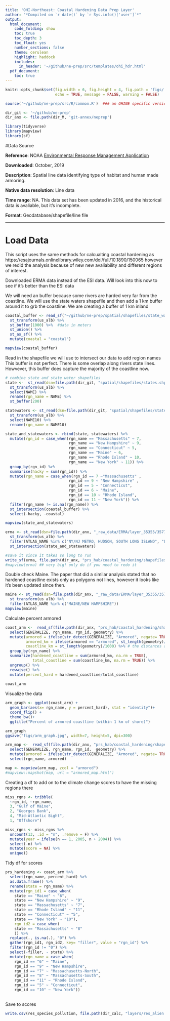 ```yaml
---
title: 'OHI-Northeast: Coastal Hardening Data Prep Layer'
author: "*Compiled on `r date()` by `r Sys.info()['user']`*"
output: 
  html_document:
    code_folding: show
    toc: true
    toc_depth: 3
    toc_float: yes
    number_sections: false
    theme: cerulean
    highlight: haddock
    includes: 
      in_header: '~/github/ne-prep/src/templates/ohi_hdr.html'
  pdf_document:
    toc: true
---
```


``` r
knitr::opts_chunk$set(fig.width = 6, fig.height = 4, fig.path = 'figs/',
                      echo = TRUE, message = FALSE, warning = FALSE)

source('~/github/ne-prep/src/R/common.R')  ### an OHINE specific version of common.R

dir_git <- '~/github/ne-prep'
dir_anx <- file.path(dir_M, 'git-annex/neprep')

library(tidyverse)
library(mapview)
library(sf)
```

#Data Source 

**Reference**: NOAA [Environmental Response Management Application](https://erma.noaa.gov/atlantic/erma.html#/layers=1+13763+16973+35410+491&x=-78.22196&y=38.23326&z=6&panel=layer)

**Downloaded**: October, 2019

**Description**:  Spatial line data identifying type of habitat and human made armoring. 

**Native data resolution**: Line data

**Time range**: NA. This data set has been updated in 2016, and the historical data is avaliable, but it's incomplete.

**Format**:  Geodatabase/shapefile/line file

***


# Load Data

This script uses the same methods for calcualting coastal hardening as https://esajournals.onlinelibrary.wiley.com/doi/full/10.1890/150065
however we redid the analysis because of new new avaliability and different regions of interest.

Downloaded ERMA data instead of the ESI data. Will look into this now to see if it's better than the ESI data

We will need an buffer because some rivers are harded very far from the coastline. We will use the state waters shapefile and then add a 1 km buffer around it to grb the coastline. We are creating a buffer of 1 km inland
```r
coastal_buffer <- read_sf("~/github/ne-prep/spatial/shapefiles/state_waters.shp")  %>% 
  st_transform(us_alb) %>% 
  st_buffer(1000) %>%  #data in meters
  st_union() %>% 
  st_as_sf() %>% 
  mutate(coastal = "coastal")

mapview(coastal_buffer)
```

Read in the shapefile we will use to intersect our data to add region names
This buffer is not perfect. There is some overlap along rivers state lines. Howvever, this buffer does capture the majority of the coastline now.
```r
# combine state and state water shapefiles
state <-  st_read(dsn=file.path(dir_git, "spatial/shapefiles/states.shp")) %>% 
  st_transform(us_alb) %>% 
  select(NAME) %>% 
  rename(rgn_name = NAME) %>% 
  st_buffer(200)

statewaters <- st_read(dsn=file.path(dir_git, "spatial/shapefiles/state_waters.shp"))%>% 
  st_transform(us_alb) %>% 
  select(NAME10) %>% 
  rename(rgn_name = NAME10)

state_and_statewaters <- rbind(state, statewaters) %>% 
  mutate(rgn_id = case_when(rgn_name == "Massachusetts" ~ 7,
                            rgn_name == "New Hampshire" ~ 9,
                            rgn_name == "Connecticut" ~ 5,
                            rgn_name == "Maine" ~ 6,
                            rgn_name == "Rhode Island" ~ 10,
                            rgn_name == "New York" ~ 11)) %>% 
  group_by(rgn_id) %>% 
  summarise(hacky = sum(rgn_id)) %>% 
  mutate(rgn_name = case_when(rgn_id == 7 ~"Massachusetts" ,
                            rgn_id == 9 ~ "New Hampshire" ,
                            rgn_id == 5 ~ "Connecticut",
                            rgn_id == 6 ~ "Maine",
                            rgn_id == 10 ~ "Rhode Island",
                            rgn_id == 11 ~ "New York")) %>% 
  filter(rgn_name != is.na(rgn_name)) %>% 
  st_intersection(coastal_buffer) %>% 
  select(-hacky, -coastal)

mapview(state_and_statewaters)
```


```r
erma <- st_read(dsn=file.path(dir_anx, "_raw_data/ERMA/layer_35355/35776/National_ESI_Shoreline_Atlantic_20170608.shp")) %>%
  st_transform(us_alb) %>% 
  filter(ATLAS_NAME %in% c("NY/NJ METRO, HUDSON, SOUTH LONG ISLAND", "LONG ISLAND SOUND", "MASSACHUSETTS/RHODE ISLAND", "MAINE/NEW HAMPSHIRE")) %>%
  st_intersection(state_and_statewaters) 

#save it since it takes so long to run
write_sf(erma, file.path(dir_anx, "prs_hab/coastal_hardening/shapefiles/erma.shp"))
#mapview(erma) ## very big! only do if you need to redo it
```

Double check Maine. The paper that did a similar analysis stated that no hardened coastline exists only as polygons not lines, however it looks like it's been updated since then.
```r
maine <- st_read(dsn=file.path(dir_anx, "_raw_data/ERMA/layer_35355/35776/National_ESI_Shoreline_Atlantic_20170608.shp")) %>%
  st_transform(us_alb) %>% 
  filter(ATLAS_NAME %in% c("MAINE/NEW HAMPSHIRE")) 
mapview(maine)
```

Calculate percent armored 
```r
coast_arm <-  read_sf(file.path(dir_anx, "prs_hab/coastal_hardening/shapefiles/erma.shp")) %>% 
  select(GENERALIZE, rgn_name, rgn_id, geometry) %>% 
  mutate(armored = ifelse(str_detect(GENERALIZE, "Armored", negate= TRUE), "not armored", "armored"),
         armored_km = ifelse(armored == "armored", st_length(geometry)/1000, NA),
         coastline_km = st_length(geometry)/1000) %>% # the distances are in meters
  group_by(rgn_name) %>% 
  summarize(hardened_coastline = sum(armored_km, na.rm = TRUE),
            total_coastline = sum(coastline_km, na.rm = TRUE)) %>% 
  ungroup() %>% 
  rowwise() %>% 
  mutate(percent_hard = hardened_coastline/total_coastline)
  
coast_arm
```

Visualize the data
```r
arm_graph <- ggplot(coast_arm) +
  geom_bar(aes(x= rgn_name, y = percent_hard), stat = "identity")+
  coord_flip() + 
  theme_bw()+ 
  ggtitle("Percent of armored coastline (within 1 km of shore)")

arm_graph
ggsave("figs/arm_graph.jpg", width=7, height=5, dpi=300)
```


```r
arm_map <-  read_sf(file.path(dir_anx, "prs_hab/coastal_hardening/shapefiles/erma.shp")) %>% 
  select(GENERALIZE, rgn_name, rgn_id,  geometry) %>% 
  mutate(armored = ifelse(str_detect(GENERALIZE, "Armored", negate= TRUE), "not armored", "armored")) %>% 
  select(rgn_name, armored)

map <- mapview(arm_map, zcol = "armored")
#mapview::mapshot(map, url = "armored_map.html")
```

Creating a df to add on to the climate change scores to have the missing regions there 
```r
miss_rgns <- tribble(
  ~rgn_id, ~rgn_name,
  3, "Gulf of Maine",
  2, "Georges Bank",
  4, "Mid-Atlantic Bight",
  1, "Offshore") 

miss_rgns <- miss_rgns %>% 
  uncount(13, .id = "n", .remove = F) %>%
  mutate(year = ifelse(n == 1, 2005, n + 2004)) %>%
  select(-n) %>% 
  mutate(score = NA) %>% 
  unique()
```

Tidy df for scores
```r
prs_hardening <- coast_arm %>% 
  select(rgn_name, percent_hard) %>% 
  as.data.frame() %>% 
  rename(state = rgn_name) %>% 
  mutate(rgn_id1 = case_when(
    state == "Maine" ~ "6", 
    state == "New Hampshire" ~ "9", 
    state == "Massachusetts" ~ "7",
    state == "Rhode Island" ~ "11",
    state == "Connecticut" ~ "5",
    state == "New York" ~ "10"),
    rgn_id2 = case_when(
    state == "Massachusetts" ~ "8"
    )) %>% 
  replace(., is.na(.), "0") %>% 
  gather(rgn_id1, rgn_id2, key= "filler", value = "rgn_id") %>% 
  filter(rgn_id != "0") %>% 
  select(-filler, - state) %>% 
  mutate(rgn_name = case_when(
    rgn_id == "6" ~ "Maine", 
    rgn_id == "9" ~ "New Hampshire", 
    rgn_id == "7" ~ "Massachusetts-North",
    rgn_id == "8" ~ "Massachusetts-South",
    rgn_id == "11" ~ "Rhode Island",
    rgn_id == "5" ~ "Connecticut",
    rgn_id == "10" ~ "New York")) 
  

```


Save to scores
```r
write.csv(res_species_pollution, file.path(dir_calc, "layers/res_alien.csv"))
```








